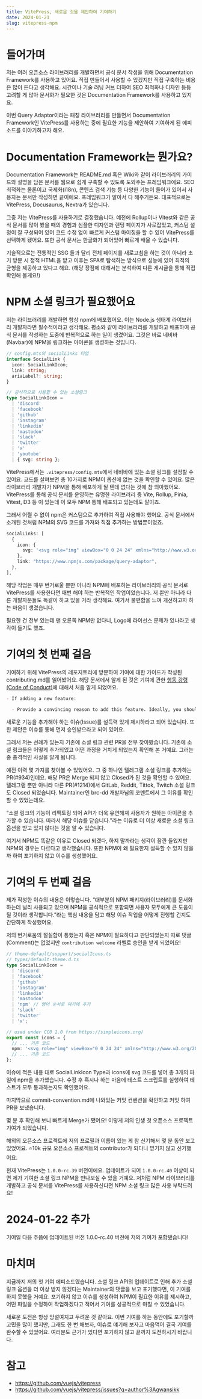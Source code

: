 ```yaml
---
title: VitePress, 새로운 것을 제안하여 기여하기
date: 2024-01-21
slug: vitepress-npm
---
```


# 들어가며

저는 여러 오픈소스 라이브러리를 개발하면서 공식 문서 작성을 위해 Documentation Framework를 사용하고 있어요. 직접 만들어서 사용할 수 있겠지만 직접 구축하는 비용은 많이 든다고 생각해요. 시간이나 기술 러닝 커브 더하여 SEO 최적화나 디자인 등등 고려할 게 많아 문서화가 필요한 것은 Documentation Framework를 사용하고 있지요.

이번 Query Adaptor이라는 패칭 라이브러리를 만들면서 Documentation Framework인 VitePress를 사용하는 중에 필요한 기능을 제안하여 기여하게 된 에피소드를 이야기하고자 해요.

# Documentation Framework는 뭔가요?

Documentation Framework는 README.md 혹은 Wiki와 같이 라이브러리의 가이드와 설명을 담은 문서를 웹으로 쉽게 구축할 수 있도록 도와주는 프레임워크에요. SEO 최적화는 물론이고 국제화(i18n), 콘텐츠 검색 기능 등 다양한 기능이 들어가 있어서 사용자는 문서만 작성하면 끝이에요. 프레임워크가 알아서 다 해주거든요. 대표적으로는 VitePress, Docusaurus, Nextra가 있습니다.

그중 저는 VitePress를 사용하기로 결정했습니다. 예전에 Rollup이나 Vitest와 같은 공식 문서를 많이 봤을 때의 경험과 심플한 디자인과 렌딩 페이지가 사로잡았고, 커스텀 설정이 잘 구성되어 있어 코드 수정 없이 빠르게 커스텀 마이징을 할 수 있어 VitePress를 선택하게 됐어요. 또한 공식 문서는 한글화가 되어있어 빠르게 배울 수 있습니다.

기술적으로는 전통적인 SSG 들과 달리 전체 페이지를 새로고침을 하는 것이 아니라 초기 방문 시 정적 HTML을 받고 이후는 SPA로 탐색하는 방식으로 성능에 있어 최적의 균형을 제공하고 있다고 해요. (해당 장점에 대해서는 분석하여 다른 게시글을 통해 직접 확인해 볼게요!)

# NPM 소셜 링크가 필요했어요

저는 라이브러리를 개발하면 항상 npm에 배포했어요. 이는 Node.js 생태계 라이브러리 개발자라면 필수적이라고 생각해요. 평소와 같이 라이브러리를 개발하고 배포하여 공식 문서를 작성하는 도중에 반복적으로 하는 일이 생겼어요. 그것은 바로 네비바(Navbar)에 NPM을 링크하는 아이콘을 생성하는 것입니다.

```ts
// config.mts의 socialLinks 타입
interface SocialLink {
  icon: SocialLinkIcon;
  link: string;
  ariaLabel?: string;
}

// 공식적으로 사용할 수 있는 소셜링크
type SocialLinkIcon =
  | 'discord'
  | 'facebook'
  | 'github'
  | 'instagram'
  | 'linkedin'
  | 'mastodon'
  | 'slack'
  | 'twitter'
  | 'x'
  | 'youtube'
  | { svg: string };
```

VitePress에서는 `.vitepress/config.mts`에서 네비바에 있는 소셜 링크를 설정할 수 있어요. 코드를 살펴보면 총 10가지로 NPM이 옵션에 없는 것을 확인할 수 있어요. 많은 라이브러리 개발자가 NPM을 통해 배포하게 될 텐데 없다는 것에 참 의아했어요. VitePress를 통해 공식 문서를 운영하는 유명한 라이브러리 중 Vite, Rollup, Pinia, Vitest, D3 등 이 있는데 이 모두 NPM 통해 배포되고 있는데도 말이죠.

그래서 어쩔 수 없이 npm은 커스텀으로 추가하여 직접 사용해야 했어요. 공식 문서에서 소개된 것처럼 NPM의 SVG 코드를 가져와 직접 추가하는 방법뿐이었죠.

```ts
socialLinks: [
  {
    icon: {
      svg: '<svg role="img" viewBox="0 0 24 24" xmlns="http://www.w3.org/2000/svg"><title>npm</title><path d="M1.763 0C.786 0 0 .786 0 1.763v20.474C0 23.214.786 24 1.763 24h20.474c.977 0 1.763-.786 1.763-1.763V1.763C24 .786 23.214 0 22.237 0zM5.13 5.323l13.837.019-.009 13.836h-3.464l.01-10.382h-3.456L12.04 19.17H5.113z"/></svg>',
    },
    link: "https://www.npmjs.com/package/query-adaptor",
  },
],
```

해당 작업은 매우 번거로울 뿐만 아니라 NPM에 배포하는 라이브러리의 공식 문서로 VitePress를 사용한다면 매번 해야 하는 반복적인 작업이었습니다. 저 뿐만 아니라 다른 개발자분들도 똑같이 하고 있을 거라 생각해요. 여기서 불편함을 느껴 개선하고자 하는 마음이 생겼습니다.

필요한 건 전부 있는데 맨 오른쪽 NPM만 없다니, Logo에 라이선스 문제가 있나라고 생각이 들기도 했죠.

# 기여의 첫 번째 걸음

기여하기 위해 VitePress의 레포지토리에 방문하여 기여에 대한 가이드가 작성된 contributing.md를 읽어봤어요. 해당 문서에서 알게 된 것은 기여에 관한 [행동 강령 (Code of Conduct)](https://www.contributor-covenant.org/version/1/0/0/code-of-conduct/)에 대해서 처음 알게 되었어요.

```md
- If adding a new feature:

  - Provide a convincing reason to add this feature. Ideally, you should open a suggestion issue first and have it approved before working on it.
```

새로운 기능을 추가해야 하는 이슈(Issue)를 설득력 있게 제시하라고 되어 있습니다. 또한 제안은 이슈를 통해 먼저 승인받으라고 되어 있어요.

그래서 저는 선례가 있는지 기존에 소셜 링크 관련 PR을 전부 찾아봤습니다. 기존에 소셜 링크들은 어떻게 추가되었고 어떤 과정을 거치게 되었는지 확인해 본 거예요. 그러는 중 충격적인 사실을 알게 됩니다.

예전 이력 몇 가지를 찾아볼 수 있었어요. 그 중 하나인 텔레그램 소셜 링크를 추가하는 PR(#934)인데요. 해당 PR은 Merge 되지 않고 Closed가 된 것을 확인할 수 있어요. 텔레그램 뿐만 아니라 다른 PR(#1214)에서 GitLab, Reddit, Tittok, Twitch 소셜 링크도 Closed 되었습니다. Maintainer인 brc-dd 개발자님의 코멘트에서 그 이유를 확인할 수 있었는데요.

“소셜 링크의 기능이 리팩토링 되어 API가 더욱 유연해져 사용자가 원하는 아이콘을 추가할 수 있습니다. 따라서 해당 이슈를 닫습니다.”라는 이유로 더 이상 새로운 소셜 링크 옵션을 받고 있지 않다는 것을 알 수 있습니다.

여기서 NPM도 똑같은 이유로 Closed 되겠다, 하지 말까라는 생각이 잠깐 들었지만 NPM의 경우는 다르다고 생각했습니다. 또한 NPM이 왜 필요한지 설득할 수 있지 않을까 하여 포기하지 않고 이슈를 생성했어요.

# 기여의 두 번째 걸음

제가 작성한 이슈의 내용은 이렇습니다. “대부분의 NPM 패키지(라이브러리)를 문서화하는데 널리 사용되고 있으며 NPM을 공식적으로 포함되면 사용자 모두에게 큰 도움이 될 것이라 생각합니다.”라는 핵심 내용을 담고 해당 이슈 작업을 어떻게 진행할 건지도 간단하게 작성했어요.

저의 번거로움의 절실함이 통했는지 혹은 NPM이 필요하다고 판단되었는지 따로 댓글(Comment)는 없었지만 `contribution welcome` 라벨로 승인을 받게 되었어요!

```ts
// theme-default/support/socialIcons.ts
// types/default-theme.d.ts
type SocialLinkIcon =
  | 'discord'
  | 'facebook'
  | 'github'
  | 'instagram'
  | 'linkedin'
  | 'mastodon'
  | 'npm' // 영어 순서로 여기에 추가
  | 'slack'
  | 'twitter'
  | 'x';
```

```ts
// used under CC0 1.0 from https://simpleicons.org/
export const icons = {
  // ... 기존 코드
  npm: '<svg role="img" viewBox="0 0 24 24" xmlns="http://www.w3.org/2000/svg"><title>npm</title><path d="M1.763 0C.786 0 0 .786 0 1.763v20.474C0 23.214.786 24 1.763 24h20.474c.977 0 1.763-.786 1.763-1.763V1.763C24 .786 23.214 0 22.237 0zM5.13 5.323l13.837.019-.009 13.836h-3.464l.01-10.382h-3.456L12.04 19.17H5.113z"/></svg>',
  // ... 기존 코드
};
```

이슈에 적은 내용 대로 SocialLinkIcon Type과 icons에 svg 코드를 넣어 총 3개의 파일에 npm을 추가했습니다. 수정 후 혹시나 하는 마음에 테스트 스크립트를 실행하여 테스트가 모두 통과하는지도 확인했어요.

마지막으로 commit-convention.md에 나와있는 커밋 컨벤션을 확인하고 커밋 하여 PR을 보냈습니다.

몇 분 후 확인해 보니 빠르게 Merge가 됐어요! 이렇게 저의 인생 첫 오픈소스 프로젝트 기여가 되었습니다.

해외의 오픈소스 프로젝트에 저의 프로필과 이름이 있는 게 참 신기해서 몇 분 동안 보고 있었어요. ⭐10k 규모 오픈소스 프로젝트의 contributor가 되다니 믿기지 않고 신기했어요.

현재 VitePress는 `1.0.0-rc.39` 버전이에요. 업데이트가 되어 `1.0.0-rc.40` 이상이 되면 제가 기여한 소셜 링크 NPM을 만나보실 수 있을 거예요. 저처럼 NPM 라이브러리를 개발하고 공식 문서를 VitePress를 사용하신다면 NPM 소셜 링크 많은 사용 부탁드려요!

# 2024-01-22 추가

기여일 다음 주쯤에 업데이트된 버전 1.0.0-rc.40 버전에 저의 기여가 포함됐습니다!

# 마치며

지금까지 저의 첫 기여 에피소드였습니다. 소셜 링크 API의 업데이트로 인해 추가 소셜 링크 옵션을 더 이상 받지 않겠다는 Maintainer의 댓글을 보고 포기했다면, 이 기여를 하지 못했을 거예요. 포기하지 않고 이슈를 생성하여 NPM이 필요한 이유를 제시하고, 어떤 파일을 수정하여 작업하겠다고 적어서 기여를 성공적으로 마칠 수 있었습니다.

새로운 도전은 항상 망설여지고 두려운 것 같아요. 이번 기여를 하는 동안에도 포기할까 고민을 많이 했지만, 그래도 한 번 해보자, 이슈로 얘기해 보자고 마음먹어 결국 기여를 완수할 수 있었어요. 여러분도 근거가 있다면 포기하지 않고 끝까지 도전하시기 바랍니다.

# 참고

- https://github.com/vuejs/vitepress
- https://github.com/vuejs/vitepress/issues?q=author%3Agwansikk
